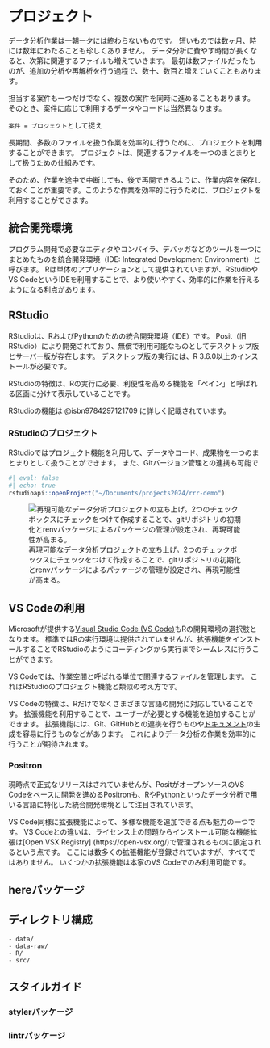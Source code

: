 # プロジェクト

データ分析作業は一朝一夕には終わらないものです。
短いものでは数ヶ月、時には数年にわたることも珍しくありません。
データ分析に費やす時間が長くなると、次第に関連するファイルも増えていきます。
最初は数ファイルだったものが、追加の分析や再解析を行う過程で、数十、数百と増えていくこともあります。

担当する案件も一つだけでなく、複数の案件を同時に進めることもあります。
そのとき、案件に応じて利用するデータやコードは当然異なります。

`案件 = プロジェクト`として捉え

長期間、多数のファイルを扱う作業を効率的に行うために、プロジェクトを利用することができます。
プロジェクトは、関連するファイルを一つのまとまりとして扱うための仕組みです。

そのため、作業を途中で中断しても、後で再開できるように、作業内容を保存しておくことが重要です。このような作業を効率的に行うために、プロジェクトを利用することができます。

## 統合開発環境

プログラム開発で必要なエディタやコンパイラ、デバッガなどのツールを一つにまとめたものを統合開発環境（IDE: Integrated Development Environment）と呼びます。
Rは単体のアプリケーションとして提供されていますが、RStudioやVS CodeというIDEを利用することで、より使いやすく、効率的に作業を行えるようになる利点があります。

## RStudio

RStudioは、RおよびPythonのための統合開発環境（IDE）です。
Posit（旧RStudio）により開発されており、無償で利用可能なものとしてデスクトップ版とサーバー版が存在します。
デスクトップ版の実行には、R 3.6.0以上のインストールが必要です。

RStudioの特徴は、Rの実行に必要、利便性を高める機能を「ペイン」と呼ばれる区画に分けて表示していることです。

RStudioの機能は @isbn9784297121709 に詳しく記載されています。


### RStudioのプロジェクト

RStudioではプロジェクト機能を利用して、データやコード、成果物を一つのまとまりとして扱うことができます。
また、Gitバージョン管理との連携も可能で

```r
#| eval: false
#| echo: true
rstudioapi::openProject("~/Documents/projects2024/rrr-demo")
```

![再現可能なデータ分析プロジェクトの立ち上げ。2つのチェックボックスにチェックをつけて作成することで、gitリポジトリの初期化とrenvパッケージによるパッケージの管理が設定され、再現可能性が高まる。](https://i.gyazo.com/ade72f5ee60d987e52c5cc4d1dc5adc6.png)

## VS Codeの利用

Microsoftが提供する[Visual Studio Code (VS Code)](https://code.visualstudio.com/)もRの開発環境の選択肢となります。
標準ではRの実行環境は提供されていませんが、拡張機能をインストールすることでRStudioのようにコーディングから実行までシームレスに行うことができます。

VS Codeでは、作業空間と呼ばれる単位で関連するファイルを管理します。
これはRStudioのプロジェクト機能と類似の考え方です。

VS Codeの特徴は、Rだけでなくさまざまな言語の開発に対応していることです。
拡張機能を利用することで、ユーザーが必要とする機能を追加することができます。
拡張機能には、Git、GitHubとの連携を行うものや[ドキュメント](document.qmd)の生成を容易に行うものなどがあります。
これによりデータ分析の作業を効率的に行うことが期待されます。

### Positron

現時点で正式なリリースはされていませんが、PositがオープンソースのVS Codeをベースに開発を進めるPositronも、RやPythonといったデータ分析で用いる言語に特化した統合開発環境として注目されています。

VS Code同様に拡張機能によって、多様な機能を追加できる点も魅力の一つです。
VS Codeとの違いは、ライセンス上の問題からインストール可能な機能拡張は[Open VSX Registry] (https://open-vsx.org/)で管理されるものに限定されるという点です。
ここには数多くの拡張機能が登録されていますが、すべてではありません。
いくつかの拡張機能は本家のVS Codeでのみ利用可能です。

## hereパッケージ

<!-- hereパッケージ、rstudioプロジェクト -->

<!-- バックスラッシュ? -->

## ディレクトリ構成

```
- data/
- data-raw/
- R/
- src/
```

## スタイルガイド

### stylerパッケージ

### lintrパッケージ
